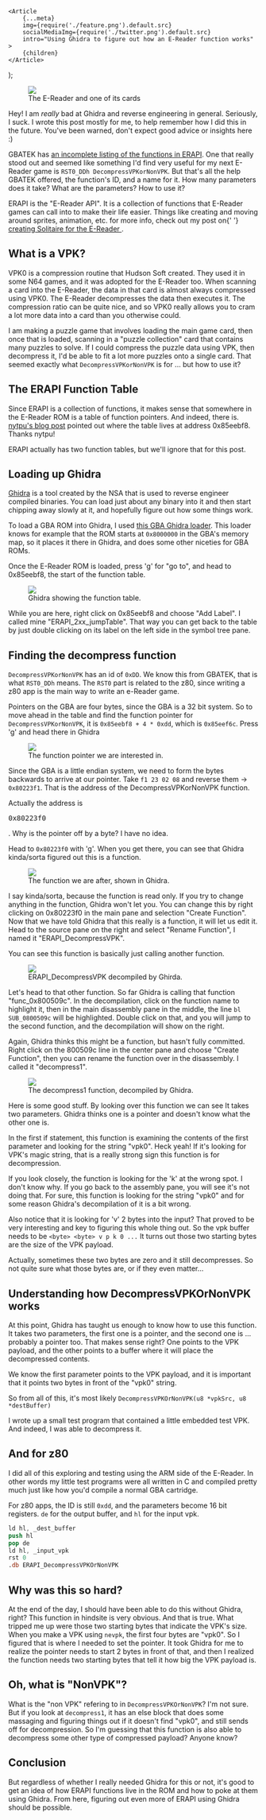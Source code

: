 
	<Article
		{...meta}
		img={require('./feature.png').default.src}
		socialMediaImg={require('./twitter.png').default.src}
		intro="Using Ghidra to figure out how an E-Reader function works"
	>
		{children}
	</Article>
);

<figure>
	<img
		src={require('../printing-ereader-cards/ereaderWithCard.jpg').default.src}
	/>
	<figcaption>The E-Reader and one of its cards</figcaption>
</figure>

<pitfall>
	Hey! I am <i>really</i> bad at Ghidra and reverse engineering in general.
	Seriously, I suck. I wrote this post mostly for me, to help remember how I did
	this in the future. You've been warned, don't expect good advice or insights
	here :)
</pitfall>

GBATEK has [an incomplete listing of the functions in ERAPI](https://problemkaputt.de/gbatek.htm#gbacartereaderapifunctions). One that really stood out and seemed like something I'd find very useful for my next E-Reader game is `RST0_DDh DecompressVPKorNonVPK`. But that's all the help GBATEK offered, the function's ID, and a name for it. How many parameters does it take? What are the parameters? How to use it?

<wisdom>
	ERAPI is the "E-Reader API". It is a collection of functions that E-Reader
	games can call into to make their life easier. Things like creating and moving
	around sprites, animation, etc. for more info, check out my post on{' '}
	<a href="/blog/cramming-solitaire-onto-a-nintendo-ereader-card/">
		creating Solitaire for the E-Reader
	</a>
	.
</wisdom>

## What is a VPK?

VPK0 is a compression routine that Hudson Soft created. They used it in some N64 games, and it was adopted for the E-Reader too. When scanning a card into the E-Reader, the data in that card is almost always compressed using VPK0. The E-Reader decompresses the data then executes it. The compression ratio can be quite nice, and so VPK0 really allows you to cram a lot more data into a card than you otherwise could.

I am making a puzzle game that involves loading the main game card, then once that is loaded, scanning in a "puzzle collection" card that contains many puzzles to solve. If I could compress the puzzle data using VPK, then decompress it, I'd be able to fit a lot more puzzles onto a single card. That seemed exactly what `DecompressVPKorNonVPK` is for ... but how to use it?

## The ERAPI Function Table

Since ERAPI is a collection of functions, it makes sense that somewhere in the E-Reader ROM is a table of function pointers. And indeed, there is. [nytpu's blog post](https://nytpu.com/gemlog/2025-08-06) pointed out where the table lives at address 0x85eebf8. Thanks nytpu!

ERAPI actually has two function tables, but we'll ignore that for this post.

## Loading up Ghidra

[Ghidra](https://github.com/NationalSecurityAgency/ghidra) is a tool created by the NSA that is used to reverse engineer compiled binaries. You can load just about any binary into it and then start chipping away slowly at it, and hopefully figure out how some things work.

To load a GBA ROM into Ghidra, I used [this GBA Ghidra loader](https://github.com/pudii/gba-ghidra-loader). This loader knows for example that the ROM starts at `0x8000000` in the GBA's memory map, so it places it there in Ghidra, and does some other niceties for GBA ROMs.

Once the E-Reader ROM is loaded, press 'g' for "go to", and head to 0x85eebf8, the start of the function table.

<figure>
	<img src={require('./ghidraFunctionTable.png').default.src} />
	<figcaption>Ghidra showing the function table.</figcaption>
</figure>

While you are here, right click on 0x85eebf8 and choose "Add Label". I called mine "ERAPI_2xx_jumpTable". That way you can get back to the table by just double clicking on its label on the left side in the symbol tree pane.

## Finding the decompress function

`DecompressVPKorNonVPK` has an id of `0xDD`. We know this from GBATEK, that is what `RST0_DDh` means. The `RST0` part is related to the z80, since writing a z80 app is the main way to write an e-Reader game.

Pointers on the GBA are four bytes, since the GBA is a 32 bit system. So to move ahead in the table and find the function pointer for `DecompressVPKorNonVPK`, it is `0x85eebf8 + 4 * 0xdd`, which is `0x85eef6c`. Press 'g' and head there in Ghidra

<figure>
	<img src={require('./ghidraFunctionPointerInTable.png').default.src} />
	<figcaption>The function pointer we are interested in.</figcaption>
</figure>

Since the GBA is a little endian system, we need to form the bytes backwards to arrive at our pointer. Take `f1 23 02 08` and reverse them -> `0x80223f1`. That is the address of the DecompressVPKorNonVPK function.

<wisdom>
	Actually the address is <pre>0x80223f0</pre>. Why is the pointer off by a
	byte? I have no idea.
</wisdom>

Head to `0x80223f0` with 'g'. When you get there, you can see that Ghidra kinda/sorta figured out this is a function.

<figure>
	<img src={require('./ghidraArriveAtFunction.png').default.src} />
	<figcaption>The function we are after, shown in Ghidra.</figcaption>
</figure>

I say kinda/sorta, because the function is read only. If you try to change anything in the function, Ghidra won't let you. You can change this by right clicking on 0x80223f0 in the main pane and selection "Create Function". Now that we have told Ghidra that this really is a function, it will let us edit it. Head to the source pane on the right and select "Rename Function", I named it "ERAPI_DecompressVPK".

You can see this function is basically just calling another function.

<figure>
	<img src={require('./ghidraDecompiledERAPI_DecompressVPK.png').default.src} />
	<figcaption>ERAPI_DecompressVPK decompiled by Ghirda.</figcaption>
</figure>

Let's head to that other function. So far Ghidra is calling that function "func_0x800509c". In the decompilation, click on the function name to highlight it, then in the main disassembly pane in the middle, the line `bl SUB_0800509c` will be highlighted. Double click on that, and you will jump to the second function, and the decompilation will show on the right.

Again, Ghidra thinks this might be a function, but hasn't fully committed. Right click on the 800509c line in the center pane and choose "Create Function", then you can rename the function over in the disassembly. I called it "decompress1".

<figure>
	<img src={require('./ghidraDecompiledDecompress1.png').default.src} />
	<figcaption>The decompress1 function, decompiled by Ghidra.</figcaption>
</figure>

Here is some good stuff. By looking over this function we can see It takes two parameters. Ghidra thinks one is a pointer and doesn't know what the other one is.

In the first if statement, this function is examining the contents of the first parameter and looking for the string "vpk0". Heck yeah! If it's looking for VPK's magic string, that is a really strong sign this function is for decompression.

<wisdom>
	If you look closely, the function is looking for the 'k' at the wrong spot. I
	don't know why. If you go back to the assembly pane, you will see it's not
	doing that. For sure, this function is looking for the string "vpk0" and for
	some reason Ghidra's decompilation of it is a bit wrong.
</wisdom>

Also notice that it is looking for 'v' 2 bytes into the input? That proved to be very interesting and key to figuring this whole thing out. So the vpk buffer needs to be `<byte> <byte> v p k 0 ...` It turns out those two starting bytes are the size of the VPK payload.

<pitfall>
	Actually, sometimes these two bytes are zero and it still decompresses. So not
	quite sure what those bytes are, or if they even matter...
</pitfall>

## Understanding how DecompressVPKOrNonVPK works

At this point, Ghidra has taught us enough to know how to use this function. It takes two parameters, the first one is a pointer, and the second one is ... probably a pointer too. That makes sense right? One points to the VPK payload, and the other points to a buffer where it will place the decompressed contents.

We know the first parameter points to the VPK payload, and it is important that it points two bytes in front of the "vpk0" string.

So from all of this, it's most likely `DecompressVPKOrNonVPK(u8 *vpkSrc, u8 *destBuffer)`

I wrote up a small test program that contained a little embedded test VPK. And indeed, I was able to decompress it.

## And for z80

I did all of this exploring and testing using the ARM side of the E-Reader. In other words my little test programs were all written in C and compiled pretty much just like how you'd compile a normal GBA cartridge.

For z80 apps, the ID is still `0xdd`, and the parameters become 16 bit registers. `de` for the output buffer, and `hl` for the input vpk.

```nasm
ld hl, _dest_buffer
push hl
pop de
ld hl, _input_vpk
rst 0
.db ERAPI_DecompressVPKOrNonVPK
```

## Why was this so hard?

At the end of the day, I should have been able to do this without Ghidra, right? This function in hindsite is very obvious. And that is true. What tripped me up were those two starting bytes that indicate the VPK's size. When you make a VPK using `nevpk`, the first four bytes are "vpk0". So I figured that is where I needed to set the pointer. It took Ghidra for me to realize the pointer needs to start 2 bytes in front of that, and then I realized the function needs two starting bytes that tell it how big the VPK payload is.

## Oh, what is "NonVPK"?

What is the "non VPK" refering to in `DecompressVPKOrNonVPK`? I'm not sure. But if you look at `decompress1`, it has an else block that does some massaging and figuring things out if it doesn't find "vpk0", and still sends off for decompression. So I'm guessing that this function is also able to decompress some other type of compressed payload? Anyone know?

## Conclusion

But regardless of whether I really needed Ghidra for this or not, it's good to get an idea of how ERAPI functions live in the ROM and how to poke at them using Ghidra. From here, figuring out even more of ERAPI using Ghidra should be possible.
